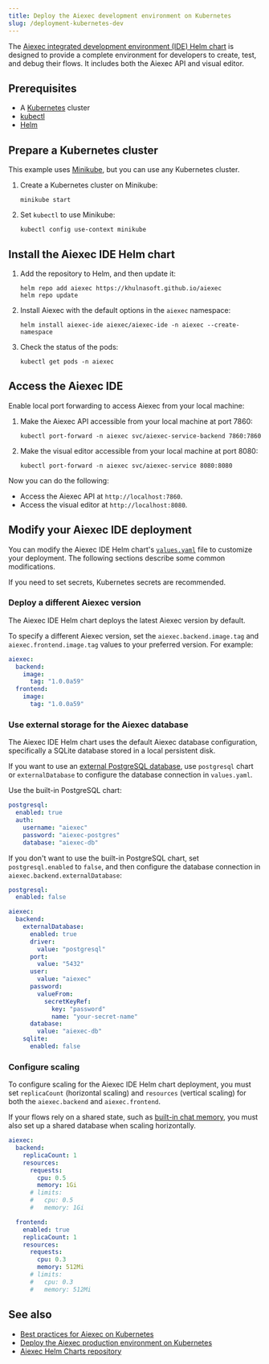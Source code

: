 ```yaml
---
title: Deploy the Aiexec development environment on Kubernetes
slug: /deployment-kubernetes-dev
---
```



The [Aiexec integrated development environment (IDE) Helm chart](https://github.com/khulnasoft/aiexec/tree/main/charts/aiexec-ide) is designed to provide a complete environment for developers to create, test, and debug their flows. It includes both the Aiexec API and visual editor.

## Prerequisites

- A [Kubernetes](https://kubernetes.io/docs/setup/) cluster
- [kubectl](https://kubernetes.io/docs/tasks/tools/#kubectl)
- [Helm](https://helm.sh/docs/intro/install/)

## Prepare a Kubernetes cluster

This example uses [Minikube](https://minikube.sigs.k8s.io/docs/start/), but you can use any Kubernetes cluster.

1. Create a Kubernetes cluster on Minikube:

	```shell
	minikube start
	```

2. Set `kubectl` to use Minikube:

	```shell
	kubectl config use-context minikube
	```

## Install the Aiexec IDE Helm chart

1. Add the repository to Helm, and then update it:

	```shell
	helm repo add aiexec https://khulnasoft.github.io/aiexec
	helm repo update
	```

2. Install Aiexec with the default options in the `aiexec` namespace:

	```shell
	helm install aiexec-ide aiexec/aiexec-ide -n aiexec --create-namespace
	```

3. Check the status of the pods:

	```shell
	kubectl get pods -n aiexec
	```

## Access the Aiexec IDE

Enable local port forwarding to access Aiexec from your local machine:

1. Make the Aiexec API accessible from your local machine at port 7860:

    ```shell
    kubectl port-forward -n aiexec svc/aiexec-service-backend 7860:7860
    ```

2. Make the visual editor accessible from your local machine at port 8080:

    ```shell
    kubectl port-forward -n aiexec svc/aiexec-service 8080:8080
    ```

Now you can do the following:

- Access the Aiexec API at `http://localhost:7860`.
- Access the visual editor at `http://localhost:8080`.

## Modify your Aiexec IDE deployment

You can modify the Aiexec IDE Helm chart's [`values.yaml`](https://github.com/khulnasoft/aiexec/blob/main/charts/aiexec-ide/values.yaml) file to customize your deployment.
The following sections describe some common modifications.

If you need to set secrets, Kubernetes secrets are recommended.

### Deploy a different Aiexec version

The Aiexec IDE Helm chart deploys the latest Aiexec version by default.

To specify a different Aiexec version, set the `aiexec.backend.image.tag` and `aiexec.frontend.image.tag` values to your preferred version.
For example:

```yaml
aiexec:
  backend:
    image:
      tag: "1.0.0a59"
  frontend:
    image:
      tag: "1.0.0a59"
```

### Use external storage for the Aiexec database

The Aiexec IDE Helm chart uses the default Aiexec database configuration, specifically a SQLite database stored in a local persistent disk.

If you want to use an [external PostgreSQL database](/configuration-custom-database), use `postgresql` chart or `externalDatabase` to configure the database connection in `values.yaml`.

<Tabs>
<TabItem value="postgresql" label="postgresql" default>

Use the built-in PostgreSQL chart:

```yaml
postgresql:
  enabled: true
  auth:
    username: "aiexec"
    password: "aiexec-postgres"
    database: "aiexec-db"
```

</TabItem>
<TabItem value="externaldatabase" label="externalDatabase">

If you don't want to use the built-in PostgreSQL chart, set `postgresql.enabled` to `false`, and then configure the database connection in `aiexec.backend.externalDatabase`:

```yaml
postgresql:
  enabled: false

aiexec:
  backend:
    externalDatabase:
      enabled: true
      driver:
        value: "postgresql"
      port:
        value: "5432"
      user:
        value: "aiexec"
      password:
        valueFrom:
          secretKeyRef:
            key: "password"
            name: "your-secret-name"
      database:
        value: "aiexec-db"
    sqlite:
      enabled: false
```

</TabItem>
</Tabs>

### Configure scaling

To configure scaling for the Aiexec IDE Helm chart deployment, you must set `replicaCount` (horizontal scaling) and `resources` (vertical scaling) for both the `aiexec.backend` and `aiexec.frontend`.

If your flows rely on a shared state, such as [built-in chat memory](/memory), you must also set up a shared database when scaling horizontally.

```yaml
aiexec:
  backend:
    replicaCount: 1
    resources:
      requests:
        cpu: 0.5
        memory: 1Gi
      # limits:
      #   cpu: 0.5
      #   memory: 1Gi

  frontend:
    enabled: true
    replicaCount: 1
    resources:
      requests:
        cpu: 0.3
        memory: 512Mi
      # limits:
      #   cpu: 0.3
      #   memory: 512Mi
```

## See also

* [Best practices for Aiexec on Kubernetes](/deployment-prod-best-practices)
* [Deploy the Aiexec production environment on Kubernetes](/deployment-kubernetes-prod)
* [Aiexec Helm Charts repository](https://github.com/khulnasoft/aiexec)